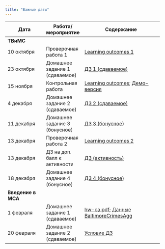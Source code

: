 ```yaml
---
title: "Важные даты"
---
```

 

Дата | Работа/мероприятие  |      Содержание
--------------------------- | ----------------- | --------------------------------------------------------
**ТВиМС** | |
10 октября | Проверочная работа 1 | <a href="tvims2_LO1.pdf" title=>Learning outcomes 1</a> 
23 октября | Домашнее задание 1 (сдаваемое) | <a href="tvims2_hw.pdf" title=>ДЗ 1 (сдаваемое)</a> 
15 ноября | Контрольная работа | <a href="tvims2_midterm_LO_2022.pdf" title=>Learning outcomes</a>; <a href="tvims2_demo_midterm_2022.pdf" title=>Демо-версия</a> 
4 декабря | Домашнее задание 2 (сдаваемое) | <a href="tvims2_hw2.pdf" title=>ДЗ 2 (сдаваемое)</a>
11 декабря | Домашнее задание 3 (бонусное) | <a href="tvims2_bonus1_2022.pdf" title=>ДЗ 3 (бонусное)</a>
13 декабря | Проверочная работа 2 | <a href="tvims2_LO2.pdf" title=>Learning outcomes 2</a>
13 декабря | ДЗ на доп. балл к активности | <a href="tvims2_hw_bonus.pdf" title=>ДЗ (активность) </a>
18 декабря | Домашнее задание 4 (бонусное) | <a href="tvims2_bonus2_2022.pdf" title=>ДЗ 4 (бонусное)</a>
**Введение в МСА** | |
1 февраля | Домашнее задание 1 (сдаваемое) | <a href="hw-ca.pdf" title=>hw-ca.pdf</a>; <a href="https://disk.yandex.ru/d/kB2TYnHgrSrfmQ" title=>Данные BaltimoreCrimesAgg</a>
20 февраля | Домашнее задание 2 (сдаваемое) | <a href="tvims3_reg_hw2_2023.pdf" title=>Условие ДЗ</a>
